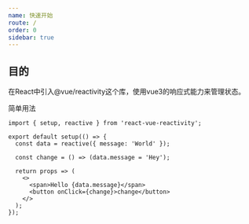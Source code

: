 ```yaml
---
name: 快速开始
route: /
order: 0
sidebar: true
---
```


## 目的

在React中引入@vue/reactivity这个库，使用vue3的响应式能力来管理状态。

简单用法

```tsx
import { setup, reactive } from 'react-vue-reactivity';

export default setup(() => {
  const data = reactive({ message: 'World' });

  const change = () => (data.message = 'Hey');

  return props => (
    <>
      <span>Hello {data.message}</span>
      <button onClick={change}>change</button>
    </>
  );
});
```

<Index />